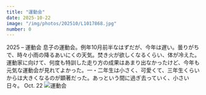 ```yaml
---
title: "運動会"
date: 2025-10-22
image: "/img/photos/202510/L1017868.jpg"
number: 0
---
```




<Sheet bkg="#006049" color="#006049">
  <Title level={1} size="l" color="#006049" align="right" width="5" column="5" row="4">So Cold Day</Title>
  <RunningHead>2025 – 運動会</RunningHead>
  <Caption color="#fff" position="top-left">
    息子の運動会。例年10月前半なはずだが、今年は遅い。曇りがちで、時々小雨の降るあいにくの天気。焚き火が欲しくなるくらい、体が冷えた。運動家に向けて、何度も特訓した走り方の成果はあまり出なかったけど、今年も元気な運動会が見れてよかった。一・二年生は小さく、可愛くて、三年生くらいからは大きくなるのが顕著だった。あっという間に過ぎ去っていく、小さい日々。
  </Caption>
  <Nombre position="bottom-right">Oct. 22</Nombre>
  <Image src="/img/photos/202510/L1017868.jpg" alt="運動会" size="size-125" />
</Sheet>

